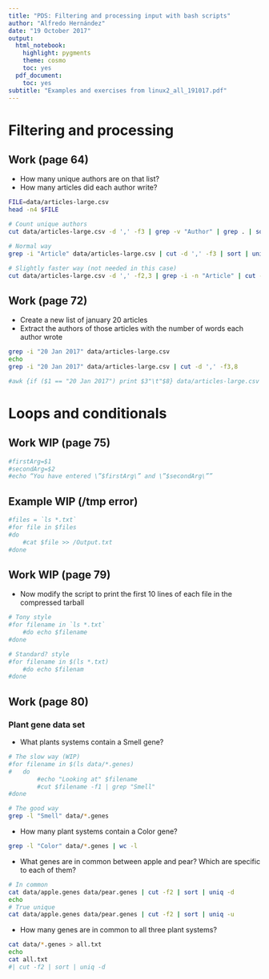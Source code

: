 ```yaml
---
title: "PDS: Filtering and processing input with bash scripts"
author: "Alfredo Hernández"
date: "19 October 2017"
output:
  html_notebook:
    highlight: pygments
    theme: cosmo
    toc: yes
  pdf_document:
    toc: yes
subtitle: "Examples and exercises from linux2_all_191017.pdf"
---
```



# Filtering and processing

## Work (page 64)
- How many unique authors are on that list?
- How many articles did each author write?

```bash
FILE=data/articles-large.csv
head -n4 $FILE 
```

```bash
# Count unique authors
cut data/articles-large.csv -d ',' -f3 | grep -v "Author" | grep . | sort | uniq -c | wc -l
```

```bash
# Normal way
grep -i "Article" data/articles-large.csv | cut -d ',' -f3 | sort | uniq -c
```

```bash
# Slightly faster way (not needed in this case)
cut data/articles-large.csv -d ',' -f2,3 | grep -i -n "Article" | cut -d ',' -f2 | sort | uniq -c
```

## Work (page 72)

- Create a new list of january 20 articles
- Extract the authors of those articles with the number of
words each author wrote
```bash
grep -i "20 Jan 2017" data/articles-large.csv
echo
grep -i "20 Jan 2017" data/articles-large.csv | cut -d ',' -f3,8
```

```bash
#awk {if ($1 == "20 Jan 2017") print $3"\t"$8} data/articles-large.csv
```

# Loops and conditionals

## Work WIP (page 75)
```bash
#firstArg=$1
#secondArg=$2
#echo “You have entered \”$firstArg\” and \”$secondArg\””
```


## Example WIP (/tmp error)
```bash
#files = `ls *.txt`
#for file in $files
#do
	#cat $file >> /Output.txt
#done
```
## Work WIP (page 79)
- Now modify the script to print the first 10 lines of each file in the
compressed tarball
```bash
# Tony style
#for filename in `ls *.txt`
	#do echo $filename
#done
```

```bash
# Standard? style
#for filename in $(ls *.txt)
	#do echo $filenam
#done
```

## Work (page 80)
### Plant gene data set
- What plants systems contain a Smell gene?
```bash
# The slow way (WIP)
#for filename in $(ls data/*.genes)
#	do
		#echo "Looking at" $filename
		#cut $filename -f1 | grep "Smell"
#done
```
```bash
# The good way
grep -l "Smell" data/*.genes
```

- How many plant systems contain a Color gene?
```bash
grep -l "Color" data/*.genes | wc -l
```
- What genes are in common between apple and pear? Which are specific to each of them?
```bash
# In common
cat data/apple.genes data/pear.genes | cut -f2 | sort | uniq -d
echo
# True unique
cat data/apple.genes data/pear.genes | cut -f2 | sort | uniq -u
```
- How many genes are in common to all three plant systems?
```bash
cat data/*.genes > all.txt
echo
cat all.txt
#| cut -f2 | sort | uniq -d
```


